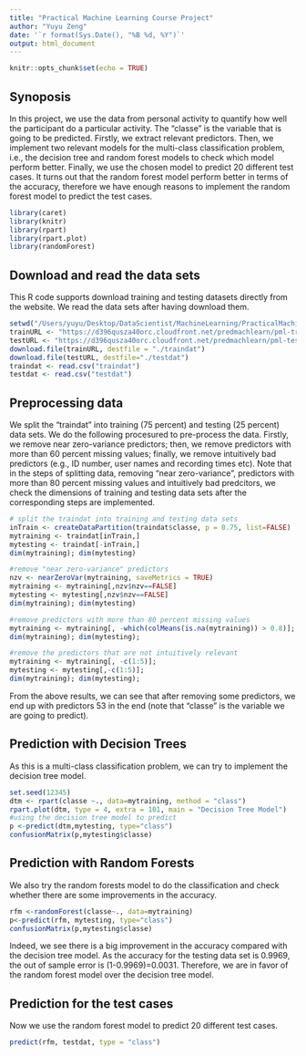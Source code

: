 ```yaml
---
title: "Practical Machine Learning Course Project"
author: "Yuyu Zeng"
date: '`r format(Sys.Date(), "%B %d, %Y")`'
output: html_document
---
```


```r
knitr::opts_chunk$set(echo = TRUE)
```
## Synoposis
In this project, we use the data from personal activity to quantify how well the participant do a particular activity. The "classe" is the variable that is going to be predicted. Firstly, we extract relevant predictors. Then, we implement two relevant models for the multi-class classification problem, i.e., the decision tree and random forest models to check which model perform better. Finally, we use the chosen model to predict 20 different test cases. It turns out that the random forest model perform better in terms of the accuracy, therefore we have enough reasons to implement the random forest model to predict the test cases.

```r
library(caret)
library(knitr)
library(rpart)
library(rpart.plot)
library(randomForest)
```

## Download and read the data sets
This R code supports download training and testing datasets directly from the website. We read the data sets after having download them. 

```r
setwd("/Users/yuyu/Desktop/DataScientist/MachineLearning/PracticalMachineLearningDataScienceTrackCoursera/week4/FinalProject")
trainURL <- "https://d396qusza40orc.cloudfront.net/predmachlearn/pml-training.csv"
testURL <- "https://d396qusza40orc.cloudfront.net/predmachlearn/pml-testing.csv"
download.file(trainURL, destfile = "./traindat")
download.file(testURL, destfile="./testdat")
traindat <- read.csv("traindat")
testdat <- read.csv("testdat")
```

## Preprocessing data
We split the "traindat" into training (75 percent) and testing (25 percent) data sets. We do the following procesured to pre-process the data. Firstly, we remove near zero-variance predictors; then, we remove predictors with more than 60 percent missing values; finally, we remove intuitively bad predictors (e.g., ID number, user names and recording times etc). Note that in the steps of splitting data, removing "near zero-variance", predictors with more than 80 percent missing values and intuitively bad predcitors, we check the dimensions of training and testing data sets after the corresponding steps are implemented. 
```r
# split the traindat into training and testing data sets
inTrain <- createDataPartition(traindat$classe, p = 0.75, list=FALSE)
mytraining <- traindat[inTrain,]
mytesting <- traindat[-inTrain,]
dim(mytraining); dim(mytesting)

#remove "near zero-variance" predictors
nzv <- nearZeroVar(mytraining, saveMetrics = TRUE)
mytraining <- mytraining[,nzv$nzv==FALSE]
mytesting <- mytesting[,nzv$nzv==FALSE]
dim(mytraining); dim(mytesting)

#remove predictors with more than 80 percent missing values
mytraining <- mytraining[, -which(colMeans(is.na(mytraining)) > 0.8)]; mytesting <- mytesting[,names(mytraining)]; 
dim(mytraining); dim(mytesting);

#remove the predictors that are not intuitively relevant
mytraining <- mytraining[, -c(1:5)];
mytesting <- mytesting[,-c(1:5)]; 
dim(mytraining); dim(mytesting);
```
From the above results, we can see that after removing some predictors, we end up with predictors 53 in the end (note that "classe" is the variable we are going to predict).

## Prediction with Decision Trees
As this is a multi-class classification problem, we can try to implement the decision tree model.
```r
set.seed(12345)
dtm <- rpart(classe ~., data=mytraining, method = "class")
rpart.plot(dtm, type = 4, extra = 101, main = "Decision Tree Model")
#using the decision tree model to predict
p <-predict(dtm,mytesting, type="class")
confusionMatrix(p,mytesting$classe)
```

## Prediction with Random Forests
We also try the random forests model to do the classification and check whether there are some improvements in the accuracy. 
```r
rfm <-randomForest(classe~., data=mytraining)
p<-predict(rfm, mytesting, type="class")
confusionMatrix(p,mytesting$classe)
```
Indeed, we see there is a big improvement in the accuracy compared with the decision tree model. As the accuracy for the testing data set is 0.9969, the out of sample error is (1-0.9969)=0.0031. Therefore, we are in favor of the random forest model over the decision tree model. 

## Prediction for the test cases
Now we use the random forest model to predict 20 different test cases. 
```r
predict(rfm, testdat, type = "class")
```
